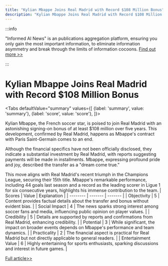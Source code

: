 ```yaml
---
title: "Kylian Mbappe Joins Real Madrid with Record $108 Million Bonus"
description: "Kylian Mbappe Joins Real Madrid with Record $108 Million Bonus"
---
```



:::info

"Informed AI News" is an publications aggregation platform, ensuring you only gain the most important information, to eliminate information asymmetry and break through the limits of information cocoons.  [Find out more >>](/)

:::

# Kylian Mbappe Joins Real Madrid with Record $108 Million Bonus


<Tabs
	defaultValue="summary"
	values={[
	{label: 'summary', value: 'summary'},
	{label: 'score', value: 'score'},
]}>
<TabItem value="summary">


Kylian Mbappe, the French soccer star, is poised to join Real Madrid with an astonishing signing-on bonus of at least $108 million over five years. This development, confirmed by Real Madrid, happens as Mbappe's contract with Paris Saint-Germain comes to an end.

Although the financial specifics have not been officially disclosed, they indicate a substantial investment by Real Madrid, with reports suggesting payments will be made in installments. Mbappe, expressing profound pride and joy, described the transfer as a "dream come true."

This move aligns with Real Madrid's recent triumph in the Champions League, securing their 15th title. Mbappe's remarkable performance, including 44 goals last season and a record as the leading scorer in Ligue 1 for six consecutive years, highlights his immense contribution to the team.
</TabItem>
<TabItem value="score">
	| Scores     | Value   | Explanation |
	| -------- | ------- | ------- |
	| Objectivity  | 5    | Content provides factual details about the transfer and bonus without evident bias.    |
	| Social Impact | 4     | The news sparks strong interest among soccer fans and media, influencing public opinion on player values.    |
	| Credibility    | 5    | Details are supported by reports and confirmations from Real Madrid, enhancing credibility.    |
	| Potential    | 3    | While significant, the impact on broader events depends on Mbappe's performance and team dynamics.    |
	| Practicality    | 2    | The financial aspect is practical for Real Madrid but not directly applicable to general readers.    |
	| Entertainment Value    | 6    | Highly entertaining for sports enthusiasts, sparking discussions and interest in future games.    |
</TabItem>
</Tabs>

[Full article>>](https://www.cnbc.com/2024/06/04/real-madrid-mbappe-reportedly-set-to-receive-108-million-bonus.html)

